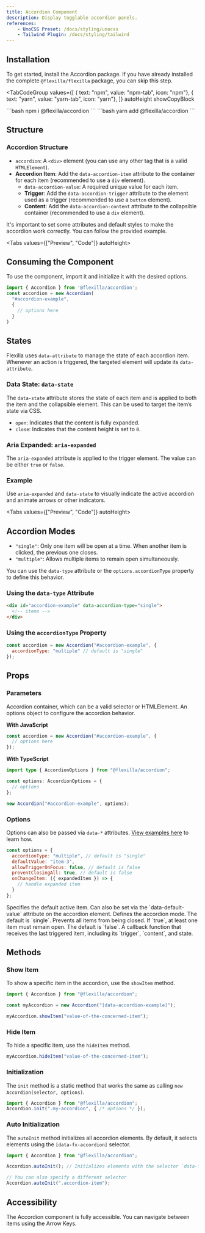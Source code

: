 ```yaml
---
title: Accordion Component
description: Display togglable accordion panels.
references:
    - UnoCSS Preset: /docs/styling/unocss
    - Tailwind Plugin: /docs/styling/tailwind
---
```


## Installation

To get started, install the Accordion package. If you have already installed the complete `@flexilla/flexilla` package, you can skip this step.

<TabCodeGroup
  values={[
    { text: "npm", value: "npm-tab", icon: "npm"},
    { text: "yarn", value: "yarn-tab", icon: "yarn"},
  ]}
  autoHeight
  showCopyBlock
>
  <TabPanel value="npm-tab" active={true}>
```bash 
npm i @flexilla/accordion
```
  </TabPanel>
  <TabPanel value="yarn-tab">
```bash 
yarn add @flexilla/accordion
```
  </TabPanel>
</TabCodeGroup>

## Structure

### Accordion Structure

- `accordion`: A `<div>` element (you can use any other tag that is a valid `HTMLElement`).
- **Accordion Item**: Add the `data-accordion-item` attribute to the container for each item (recommended to use a `div` element).
  - `data-accordion-value`: A required unique value for each item.
  - **Trigger**: Add the `data-accordion-trigger` attribute to the element used as a trigger (recommended to use a `button` element).
  - **Content**: Add the `data-accordion-content` attribute to the collapsible container (recommended to use a `div` element).

<Collout type="important">
  It's important to set some attributes and default styles to make the accordion work correctly. You can follow the provided example.
</Collout>

<Tabs values={["Preview", "Code"]} autoHeight>
  <TabPanel value="Preview" active={true}>
  <DemoCompBoxInTab>
    <DefaultAccordion/>
  </DemoCompBoxInTab>
  </TabPanel>
  <TabPanel value="Code">
    <CodeLoader source="accordionDefault"/>
  </TabPanel>
</Tabs>

## Consuming the Component

To use the component, import it and initialize it with the desired options.

```js
import { Accordion } from '@flexilla/accordion';
const accordion = new Accordion(
  "#accordion-example",
  {
    // options here
  }
)
```

## States

Flexilla uses `data-attribute` to manage the state of each accordion item. Whenever an action is triggered, the targeted element will update its `data-attribute`.

### Data State: `data-state`

The `data-state` attribute stores the state of each item and is applied to both the item and the collapsible element. This can be used to target the item’s state via CSS.

  - `open`: Indicates that the content is fully expanded.
  - `close`: Indicates that the content height is set to `0`.

### Aria Expanded: `aria-expanded`

The `aria-expanded` attribute is applied to the trigger element. The value can be either `true` or `false`.

### Example

Use `aria-expanded` and `data-state` to visually indicate the active accordion and animate arrows or other indicators.

<Tabs values={["Preview", "Code"]} autoHeight>
  <TabPanel value="Preview" active={true}>
  <DemoCompBoxInTab>
    <AccordionIndicator/>
  </DemoCompBoxInTab>
  </TabPanel>
  <TabPanel value="Code">
    <CodeLoader source="accordionIndicator"/>
  </TabPanel>
</Tabs>

## Accordion Modes

- `"single"`: Only one item will be open at a time. When another item is clicked, the previous one closes.
- `"multiple"`: Allows multiple items to remain open simultaneously.

You can use the `data-type` attribute or the `options.accordionType` property to define this behavior.

### Using the `data-type` Attribute

```html
<div id="accordion-example" data-accordion-type="single">
  <!-- items -->
</div>
```

### Using the `accordionType` Property

```js
const accordion = new Accordion("#accordion-example", {
  accordionType: "multiple" // default is "single"
});
```

## Props

### Parameters

<BoxTable>
  <BoxTableRow title="accordion" type="HTMLElement|string">
    Accordion container, which can be a valid selector or HTMLElement.
  </BoxTableRow>
  <BoxTableRow title="options" type="AccordionOptions">
    An options object to configure the accordion behavior.
  </BoxTableRow>
</BoxTable>

**With JavaScript**

```js
const accordion = new Accordion("#accordion-example", {
  // options here
});
```

**With TypeScript**

```ts
import type { AccordionOptions } from "@flexilla/accordion";

const options: AccordionOptions = {
  // options
};

new Accordion("#accordion-example", options);
```

### Options

Options can also be passed via `data-*` attributes. [View examples here](https://github.com/unoforge/flexilla) to learn how.

```js
const options = {
  accordionType: "multiple", // default is "single"
  defaultValue: "item-3",
  allowTriggerOnFocus: false, // default is false
  preventClosingAll: true, // default is false
  onChangeItem: ({ expandedItem }) => {
    // handle expanded item
  }
};
```

<BoxTable>
  <BoxTableRow title="defaultValue" attribute="data-default-value" type="string">
    Specifies the default active item. Can also be set via the `data-default-value` attribute on the accordion element.
  </BoxTableRow>
  <BoxTableRow title="accordionType" attribute="data-accordion-type" type="single | multiple">
    Defines the accordion mode. The default is `single`.
  </BoxTableRow>
  <BoxTableRow title="preventClosingAll" attribute="data-prevent-closing-all" type="boolean | undefined">
    Prevents all items from being closed. If `true`, at least one item must remain open. The default is `false`.
  </BoxTableRow>
  <BoxTableRow title="onChangeItem" type="method">
    A callback function that receives the last triggered item, including its `trigger`, `content`, and state.
  </BoxTableRow>
</BoxTable>

## Methods

### Show Item

To show a specific item in the accordion, use the `showItem` method.

```js
import { Accordion } from "@flexilla/accordion";

const myAccordion = new Accordion("[data-accordion-example]");

myAccordion.showItem("value-of-the-concerned-item");
```

### Hide Item

To hide a specific item, use the `hideItem` method.

```js
myAccordion.hideItem("value-of-the-concerned-item");
```

### Initialization

The `init` method is a static method that works the same as calling `new Accordion(selector, options)`.

```js
import { Accordion } from "@flexilla/accordion";
Accordion.init(".my-accordion", { /* options */ });
```

### Auto Initialization

The `autoInit` method initializes all accordion elements. By default, it selects elements using the `[data-fx-accordion]` selector.

```js
import { Accordion } from "@flexilla/accordion";

Accordion.autoInit(); // Initializes elements with the selector `data-fx-accordion`

// You can also specify a different selector
Accordion.autoInit(".accordion-item");
```

## Accessibility

The Accordion component is fully accessible. You can navigate between items using the Arrow Keys.
